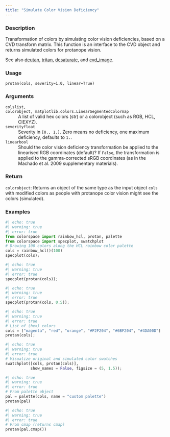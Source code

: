 ```yaml
---
title: "Simulate Color Vision Deficiency"
---
```


### Description

Transformation of colors by simulating color vision deficiencies, based on
a CVD transform matrix. This function is an interface to the CVD object and
returns simulated colors for protanope vision.

See also [deutan](colorspace.CVD.deutan.qmd), [tritan](colorspace.CVD.tritan.qmd), [desaturate](colorspace.CVD.desaturate.qmd), and
[cvd_image](colorspace.cvd_image.cvd_image.qmd).

### Usage

<pre><code class='language-python'>protan(cols, severity=1.0, linear=True)</code></pre>

### Arguments

<dl class="pyp-list param-list">
  <dt style = "white-space: nowrap; font-family: monospace; vertical-align: top">
   <code id="colorspace.CVD.protan:cols">cols</code><code class="argument-class">list, colorobject, matplotlib.colors.LinearSegmentedColormap</code>
  </dt>
 <dd>A list of valid hex colors (str)
or a colorobject (such as RGB, HCL, CIEXYZ).</dd>
  <dt style = "white-space: nowrap; font-family: monospace; vertical-align: top">
   <code id="colorspace.CVD.protan:severity">severity</code><code class="argument-class">float</code>
  </dt>
 <dd>Severity in `[0., 1.]`. Zero means no deficiency, one
maximum deficiency, defaults to `1.`.</dd>
  <dt style = "white-space: nowrap; font-family: monospace; vertical-align: top">
   <code id="colorspace.CVD.protan:linear">linear</code><code class="argument-class">bool</code>
  </dt>
 <dd>Should the color vision deficiency transformation be applied to the
linearised RGB coordinates (default)? If `False`, the transformation is applied to the
gamma-corrected sRGB coordinates (as in the Machado et al. 2009 supplementary materials).</dd>
</dl>

### Return

<code>colorobject</code>: Returns an object of the same type as the input object
`cols` with modified colors as people with protanope color vision
might see the colors (simulated).

### Examples

```python
#| echo: true
#| warning: true
#| error: true
from colorspace import rainbow_hcl, protan, palette
from colorspace import specplot, swatchplot
# Drawing 100 colors along the HCL rainbow color palette
cols = rainbow_hcl()(100)
specplot(cols);
```

```python
#| echo: true
#| warning: true
#| error: true
specplot(protan(cols));
```

```python
#| echo: true
#| warning: true
#| error: true
specplot(protan(cols, 0.5));
```

```python
#| echo: true
#| warning: true
#| error: true
# List of (hex) colors
cols = ["magenta", "red", "orange", "#F2F204", "#6BF204", "#4DA00D"]
protan(cols);
```

```python
#| echo: true
#| warning: true
#| error: true
# Visualize original and simulated color swatches
swatchplot([cols, protan(cols)],
           show_names = False, figsize = (5, 1.5));
```

```python
#| echo: true
#| warning: true
#| error: true
# From palette object
pal = palette(cols, name = "custom palette")
protan(pal)
```

```python
#| echo: true
#| warning: true
#| error: true
# From cmap (returns cmap)
protan(pal.cmap())
```




